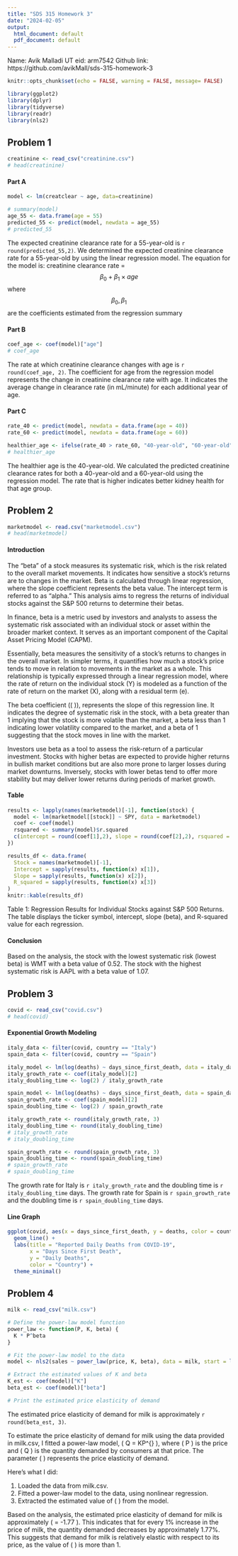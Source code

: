---
title: "SDS 315 Homework 3"
date: "2024-02-05"
output:
  html_document: default
  pdf_document: default
---

Name: Avik Malladi
UT eid: arm7542
Github link: https://github.com/avikMall/sds-315-homework-3

```{r setup, include=FALSE}
knitr::opts_chunk$set(echo = FALSE, warning = FALSE, message= FALSE)
```

``` {r}
library(ggplot2)
library(dplyr)
library(tidyverse)
library(readr)
library(nls2)
```

## Problem 1

``` {r}
creatinine <- read_csv("creatinine.csv")
# head(creatinine)
```

#### Part A

``` {r}
model <- lm(creatclear ~ age, data=creatinine)

# summary(model)
age_55 <- data.frame(age = 55)
predicted_55 <- predict(model, newdata = age_55)
# predicted_55
```

The expected creatinine clearance rate for a 55-year-old is `r round(predicted_55,2)`. We determined the expected creatinine clearance rate for a 55-year-old by using the linear regression model. The equation for the model is: 
creatinine clearance rate = $$\beta_0 + \beta_1 × age$$ where $$\beta_0, \beta_1$$ are the coefficients estimated from the regression summary
  

#### Part B

``` {r}
coef_age <- coef(model)["age"]
# coef_age
```

The rate at which creatinine clearance changes with age is `r round(coef_age, 2)`. The coefficient for age from the regression model represents the change in creatinine clearance rate with age. It indicates the average change in clearance rate (in mL/minute) for each additional year of age.

#### Part C

``` {r}
rate_40 <- predict(model, newdata = data.frame(age = 40))
rate_60 <- predict(model, newdata = data.frame(age = 60))

healthier_age <- ifelse(rate_40 > rate_60, "40-year-old", "60-year-old")
# healthier_age
```

The healthier age is the 40-year-old. We calculated the predicted creatinine clearance rates for both a 40-year-old and a 60-year-old using the regression model. The rate that is higher indicates better kidney health for that age group.

## Problem 2

``` {r}
marketmodel <- read.csv("marketmodel.csv")
# head(marketmodel)
```

#### Introduction

The "beta" of a stock measures its systematic risk, which is the risk related to the overall market movements. It indicates how sensitive a stock's returns are to changes in the market. Beta is calculated through linear regression, where the slope coefficient represents the beta value. The intercept term is referred to as "alpha." This analysis aims to regress the returns of individual stocks against the S&P 500 returns to determine their betas.

In finance, beta is a  metric used by investors and analysts to assess the systematic risk associated with an individual stock or asset within the broader market context. It serves as an important component of the Capital Asset Pricing Model (CAPM).

Essentially, beta measures the sensitivity of a stock's returns to changes in the overall market. In simpler terms, it quantifies how much a stock's price tends to move in relation to movements in the market as a whole. This relationship is typically expressed through a linear regression model, where the rate of return on the individual stock (Y) is modeled as a function of the rate of return on the market (X), along with a residual term (e).

The beta coefficient (\( \beta \)), represents the slope of this regression line. It indicates the degree of systematic risk in the stock, with a beta greater than 1 implying that the stock is more volatile than the market, a beta less than 1 indicating lower volatility compared to the market, and a beta of 1 suggesting that the stock moves in line with the market.

Investors use beta as a tool to assess the risk-return of a particular investment. Stocks with higher betas are expected to provide higher returns in bullish market conditions but are also more prone to larger losses during market downturns. Inversely, stocks with lower betas tend to offer more stability but may deliver lower returns during periods of market growth.

#### Table

``` {r}
results <- lapply(names(marketmodel)[-1], function(stock) {
  model <- lm(marketmodel[[stock]] ~ SPY, data = marketmodel)
  coef <- coef(model)
  rsquared <- summary(model)$r.squared
  c(intercept = round(coef[1],2), slope = round(coef[2],2), rsquared = round(rsquared,2))
})

results_df <- data.frame(
  Stock = names(marketmodel)[-1],
  Intercept = sapply(results, function(x) x[1]),
  Slope = sapply(results, function(x) x[2]),
  R_squared = sapply(results, function(x) x[3])
)
knitr::kable(results_df)
```

Table 1: Regression Results for Individual Stocks against S&P 500 Returns. The table displays the ticker symbol, intercept, slope (beta), and R-squared value for each regression.

#### Conclusion

Based on the analysis, the stock with the lowest systematic risk (lowest beta) is WMT with a beta value of 0.52. The stock with the highest systematic risk is AAPL with a beta value of 1.07.


## Problem 3

``` {r}
covid <- read_csv("covid.csv")
# head(covid)
```

#### Exponential Growth Modeling

``` {r}
italy_data <- filter(covid, country == "Italy")
spain_data <- filter(covid, country == "Spain")

italy_model <- lm(log(deaths) ~ days_since_first_death, data = italy_data)
italy_growth_rate <- coef(italy_model)[2]
italy_doubling_time <- log(2) / italy_growth_rate

spain_model <- lm(log(deaths) ~ days_since_first_death, data = spain_data)
spain_growth_rate <- coef(spain_model)[2]
spain_doubling_time <- log(2) / spain_growth_rate

italy_growth_rate <- round(italy_growth_rate, 3)
italy_doubling_time <- round(italy_doubling_time)
# italy_growth_rate
# italy_doubling_time

spain_growth_rate <- round(spain_growth_rate, 3)
spain_doubling_time <- round(spain_doubling_time)
# spain_growth_rate
# spain_doubling_time
```

The growth rate for Italy is `r italy_growth_rate` and the doubling time is `r italy_doubling_time` days. The growth rate for Spain is `r spain_growth_rate` and the doubling time is `r spain_doubling_time` days.

#### Line Graph

``` {r}
ggplot(covid, aes(x = days_since_first_death, y = deaths, color = country)) +
  geom_line() +
  labs(title = "Reported Daily Deaths from COVID-19",
       x = "Days Since First Death",
       y = "Daily Deaths",
       color = "Country") +
  theme_minimal()
```

## Problem 4

``` {r}
milk <- read_csv("milk.csv")

# Define the power-law model function
power_law <- function(P, K, beta) {
  K * P^beta
}

# Fit the power-law model to the data
model <- nls2(sales ~ power_law(price, K, beta), data = milk, start = list(K = 1, beta = -1))

# Extract the estimated values of K and beta
K_est <- coef(model)["K"]
beta_est <- coef(model)["beta"]

# Print the estimated price elasticity of demand

```

The estimated price elasticity of demand for milk is approximately `r round(beta_est, 3)`.

To estimate the price elasticity of demand for milk using the data provided in milk.csv, I fitted a power-law model, \( Q = KP^{\beta} \), where \( P \) is the price and \( Q \) is the quantity demanded by consumers at that price. The parameter \( \beta \) represents the price elasticity of demand. 

Here's what I did:

1. Loaded the data from milk.csv.
2. Fitted a power-law model to the data, using nonlinear regression.
3. Extracted the estimated value of \( \beta \) from the model.

Based on the analysis, the estimated price elasticity of demand for milk is approximately \( \beta = -1.77 \). This indicates that for every 1% increase in the price of milk, the quantity demanded decreases by approximately 1.77%. This suggests that demand for milk is relatively elastic with respect to its price, as the value of \( \beta \) is more than 1.